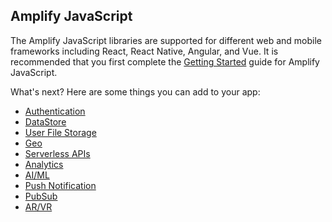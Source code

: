## Amplify JavaScript

The Amplify JavaScript libraries are supported for different web and mobile frameworks including React, React Native, Angular, and Vue. It is recommended that you first complete the [Getting Started](https://docs.amplify.aws/start/q/integration/js/) guide for Amplify JavaScript.

What's next? Here are some things you can add to your app:

- [Authentication](/lib/auth/getting-started)
- [DataStore](/lib/datastore/getting-started)
- [User File Storage](/lib/storage/getting-started)
- [Geo](/lib/geo/getting-started)
- [Serverless APIs](/lib/graphqlapi/getting-started)
- [Analytics](/lib/analytics/getting-started)
- [AI/ML](/lib/predictions/getting-started)
- [Push Notification](/lib/push-notifications/getting-started)
- [PubSub](/lib/pubsub/getting-started)
- [AR/VR](/lib/xr/getting-started)
